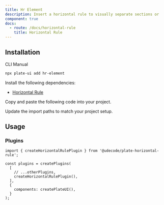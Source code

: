 ```yaml
---
title: Hr Element
description: Insert a horizontal rule to visually separate sections or content.
component: true
docs:
  - route: /docs/horizontal-rule
    title: Horizontal Rule
---
```


<ComponentPreview name="playground-demo" id="hr" />

## Installation

<Tabs defaultValue="cli">

<TabsList>
<TabsTrigger value="cli">CLI</TabsTrigger>
<TabsTrigger value="manual">Manual</TabsTrigger>
</TabsList>
<TabsContent value="cli">

```bash
npx plate-ui add hr-element
```

</TabsContent>

<TabsContent value="manual">

<Steps>

<Step>

Install the following dependencies:

- [Horizontal Rule](/docs/horizontal-rule)

</Step>

<Step>Copy and paste the following code into your project.</Step>

<ComponentSource name="hr-element" />

<Step>Update the import paths to match your project setup.</Step>

</Steps>

</TabsContent>

</Tabs>

## Usage

### Plugins

```tsx
import { createHorizontalRulePlugin } from '@udecode/plate-horizontal-rule';

const plugins = createPlugins(
  [
    // ...otherPlugins,
    createHorizontalRulePlugin(),
  ],
  {
    components: createPlateUI(),
  }
);
```
